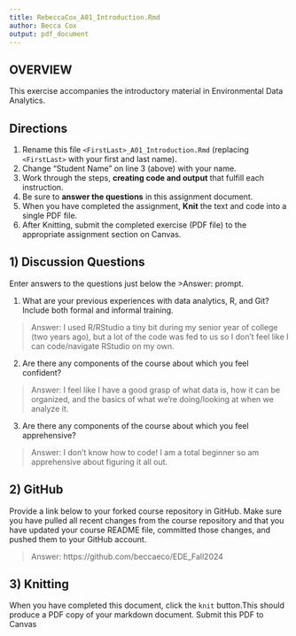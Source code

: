 ```yaml
---
title: RebeccaCox_A01_Introduction.Rmd
author: Becca Cox
output: pdf_document
---
```


## OVERVIEW

This exercise accompanies the introductory material in Environmental Data Analytics. 

## Directions
1.  Rename this file `<FirstLast>_A01_Introduction.Rmd` (replacing `<FirstLast>` with your first and last name).
2.  Change "Student Name" on line 3 (above) with your name.
3.  Work through the steps, **creating code and output** that fulfill each instruction.
4.  Be sure to **answer the questions** in this assignment document.
5.  When you have completed the assignment, **Knit** the text and code into a single PDF file.
6.  After Knitting, submit the completed exercise (PDF file) to the appropriate assignment section on Canvas.


## 1) Discussion Questions
Enter answers to the questions just below the >Answer: prompt.

1. What are your previous experiences with data analytics, R, and Git? Include both formal and informal training.

> Answer: I used R/RStudio a tiny bit during my senior year of college (two years ago), but a lot of the code was fed to us so I don't feel like I can code/navigate RStudio on my own.

2. Are there any components of the course about which you feel confident?

> Answer: I feel like I have a good grasp of what data is, how it can be organized, and the basics of what we're doing/looking at when we analyze it.

3. Are there any components of the course about which you feel apprehensive?

> Answer: I don't know how to code! I am a total beginner so am apprehensive about figuring it all out.


## 2) GitHub

Provide a link below to your forked course repository in GitHub. Make sure you have pulled all recent changes from the course repository and that you have updated your course README file, committed those changes, and pushed them to your GitHub account. 

> Answer: https://github.com/beccaeco/EDE_Fall2024

## 3) Knitting
When you have completed this document, click the `knit` button.This should produce a PDF copy of your markdown document. Submit this PDF to Canvas 
